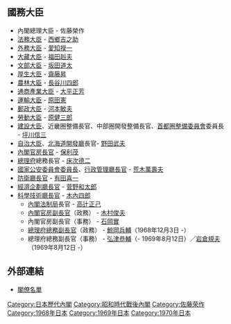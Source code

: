 {{日本内閣記事
|內閣名 = 第二次佐藤第二次改造内閣
|假名 = だいにじさとうだいにじかいぞうないかく
|羅馬字 = Dainiji Satō Dainiji Kaizō Naikaku
|代數 = 62
|首相名 = 佐藤榮作
|前職 = 日本[[眾議院_(日本)|眾議院議員]]、[[自由民主黨總裁|自由民主黨總裁]]
|成立年 = 1968年
|成立月日 = 11月30日
|總辭年 = 1970年
|總辭月日 = 1月14日
|執政黨 = [[自由民主黨_(日本)|自由民主黨]]
|成員名單 = http://www.kantei.go.jp/jp/rekidai/kakuryo/62-2.html
|職務 = [[眾議院_(日本)|眾議院議員]]、[[自由民主黨總裁|自由民主黨總裁]]
}}

== 國務大臣 ==
* 內閣總理大臣 - 佐藤榮作
* [[法務大臣|法務大臣]] - [[西鄉吉之助|西鄉吉之助]]
* [[外務大臣_(日本)|外務大臣]] - [[愛知揆一|愛知揆一]] 
* [[大藏大臣|大藏大臣]] - [[福田赳夫|福田赳夫]]
* [[文部大臣|文部大臣]] - [[坂田道太|坂田道太]]
* [[厚生大臣|厚生大臣]] - [[齋藤昇|齋藤昇]]
* [[農林大臣|農林大臣]] - [[長谷川四郎_(政治家)|長谷川四郎]]
* [[通商產業大臣|通商產業大臣]] - [[大平正芳|大平正芳]]
* [[運輸大臣|運輸大臣]] - [[原田憲|原田憲]]  
* [[郵政大臣|郵政大臣]] - [[河本敏夫|河本敏夫]]
* [[勞動大臣|勞動大臣]] - [[原健三郎|原健三郎]]
* [[建設大臣|建設大臣]]、近畿圈整備長官、中部圈開發整備長官、[[首都圈整備委員會|首都圈整備委員會]]委員長 - [[坪川信三|坪川信三]]
* [[自治大臣|自治大臣]]、[[北海道開發廳|北海道開發廳]]長官- [[野田武夫|野田武夫]]
* [[內閣官房長官|內閣官房長官]] - [[保利茂|保利茂]]
* [[總理府|總理府]]總務長官 - [[床次德二|床次德二]] 
* [[國家公安委員會委員長|國家公安委員會委員長]]、[[行政管理廳長官|行政管理廳長官]] - [[荒木萬壽夫|荒木萬壽夫]]
* [[防衛廳長官|防衛廳長官]] - [[有田喜一|有田喜一]] 
* [[經濟企劃廳長官|經濟企劃廳長官]] - [[菅野和太郎|菅野和太郎]]
* [[科學技術廳長官|科學技術廳長官]] -  [[木內四郎|木內四郎]] 
** [[內閣法制局|內閣法制局]]長官 - [[高辻正己|高辻正己]] 
** [[內閣官房副長官|內閣官房副長官]]（政務） - [[木村俊夫|木村俊夫]]
** 內閣官房副長官（事務） - [[石岡實|石岡實]]
** [[總理府總務副長官|總理府總務副長官]]（政務） - [[鯨岡兵輔|鯨岡兵輔]]（1968年12月3日 -）
** 總理府總務副長官（事務） - [[弘津恭輔|弘津恭輔]]（- 1969年8月12日）／[[岩倉規夫|岩倉規夫]]（1969年8月12日 -）

== 外部連結 ==
*[http://www.kantei.go.jp/jp/rekidai/kakuryo/62-2.html 閣僚名單]

{{第二次佐藤內閣}}
{{日本歷代內閣|[[第二次佐藤內閣_(第一次改造)|第二次佐藤第一次改造內閣]]|第二次佐藤第二次改造內閣|1968年11月30日 - 1970年1月14日|[[第3次佐藤內閣|第三次佐藤內閣]]}}

{{DEFAULTSORT:Satō Eisaku 2 改 2}}
[[Category:日本歷代內閣|Category:日本歷代內閣]]
[[Category:昭和時代戰後內閣|Category:昭和時代戰後內閣]]
[[Category:佐藤荣作|Category:佐藤荣作]]
[[Category:1968年日本|Category:1968年日本]]
[[Category:1969年日本|Category:1969年日本]]
[[Category:1970年日本|Category:1970年日本]]